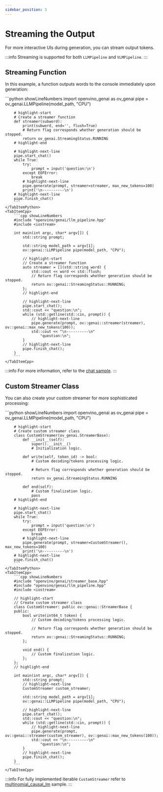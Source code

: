 ```yaml
---
sidebar_position: 3
---
```


# Streaming the Output

For more interactive UIs during generation, you can stream output tokens.

:::info
Streaming is supported for both `LLMPipeline` and `VLMPipeline`.
:::

## Streaming Function

In this example, a function outputs words to the console immediately upon generation:

<LanguageTabs>
    <TabItemPython>
        ```python showLineNumbers
        import openvino_genai as ov_genai
        pipe = ov_genai.LLMPipeline(model_path, "CPU")

        # highlight-start
        # Create a streamer function
        def streamer(subword):
            print(subword, end='', flush=True)
            # Return flag corresponds whether generation should be stopped.
            return ov_genai.StreamingStatus.RUNNING
        # highlight-end

        # highlight-next-line
        pipe.start_chat()
        while True:
            try:
                prompt = input('question:\n')
            except EOFError:
                break
            # highlight-next-line
            pipe.generate(prompt, streamer=streamer, max_new_tokens=100)
            print('\n----------\n')
        # highlight-next-line
        pipe.finish_chat()
        ```
    </TabItemPython>
    <TabItemCpp>
        ```cpp showLineNumbers
        #include "openvino/genai/llm_pipeline.hpp"
        #include <iostream>

        int main(int argc, char* argv[]) {
            std::string prompt;

            std::string model_path = argv[1];
            ov::genai::LLMPipeline pipe(model_path, "CPU");

            // highlight-start
            // Create a streamer function
            auto streamer = [](std::string word) {
                std::cout << word << std::flush;
                // Return flag corresponds whether generation should be stopped.
                return ov::genai::StreamingStatus::RUNNING;
            };
            // highlight-end

            // highlight-next-line
            pipe.start_chat();
            std::cout << "question:\n";
            while (std::getline(std::cin, prompt)) {
                // highlight-next-line
                pipe.generate(prompt, ov::genai::streamer(streamer), ov::genai::max_new_tokens(100));
                std::cout << "\n----------\n"
                    "question:\n";
            }
            // highlight-next-line
            pipe.finish_chat();
        }
        ```
    </TabItemCpp>
</LanguageTabs>

:::info
For more information, refer to the [chat sample](https://github.com/openvinotoolkit/openvino.genai/tree/master/samples/python/chat_sample/).
:::

## Custom Streamer Class

You can also create your custom streamer for more sophisticated processing:

<LanguageTabs>
    <TabItemPython>
        ```python showLineNumbers
        import openvino_genai as ov_genai
        pipe = ov_genai.LLMPipeline(model_path, "CPU")

        # highlight-start
        # Create custom streamer class
        class CustomStreamer(ov_genai.StreamerBase):
            def __init__(self):
                super().__init__()
                # Initialization logic.

            def write(self, token_id) -> bool:
                # Custom decoding/tokens processing logic.

                # Return flag corresponds whether generation should be stopped.
                return ov_genai.StreamingStatus.RUNNING

            def end(self):
                # Custom finalization logic.
                pass
        # highlight-end

        # highlight-next-line
        pipe.start_chat()
        while True:
            try:
                prompt = input('question:\n')
            except EOFError:
                break
            # highlight-next-line
            pipe.generate(prompt, streamer=CustomStreamer(), max_new_tokens=100)
            print('\n----------\n')
        # highlight-next-line
        pipe.finish_chat()
        ```
    </TabItemPython>
    <TabItemCpp>
        ```cpp showLineNumbers
        #include "openvino/genai/streamer_base.hpp"
        #include "openvino/genai/llm_pipeline.hpp"
        #include <iostream>

        // highlight-start
        // Create custom streamer class
        class CustomStreamer: public ov::genai::StreamerBase {
        public:
            bool write(int64_t token) {
                // Custom decoding/tokens processing logic.

                // Return flag corresponds whether generation should be stopped.
                return ov::genai::StreamingStatus::RUNNING;
            };

            void end() {
                // Custom finalization logic.
            };
        };
        // highlight-end

        int main(int argc, char* argv[]) {
            std::string prompt;
            // highlight-next-line
            CustomStreamer custom_streamer;

            std::string model_path = argv[1];
            ov::genai::LLMPipeline pipe(model_path, "CPU");

            // highlight-next-line
            pipe.start_chat();
            std::cout << "question:\n";
            while (std::getline(std::cin, prompt)) {
                // highlight-next-line
                pipe.generate(prompt, ov::genai::streamer(custom_streamer), ov::genai::max_new_tokens(100));
                std::cout << "\n----------\n"
                    "question:\n";
            }
            // highlight-next-line
            pipe.finish_chat();
        }
        ```
    </TabItemCpp>
</LanguageTabs>

:::info
For fully implemented iterable `CustomStreamer` refer to [multinomial_causal_lm](https://github.com/openvinotoolkit/openvino.genai/blob/releases/2025/0/samples/python/text_generation/multinomial_causal_lm.py) sample.
:::
